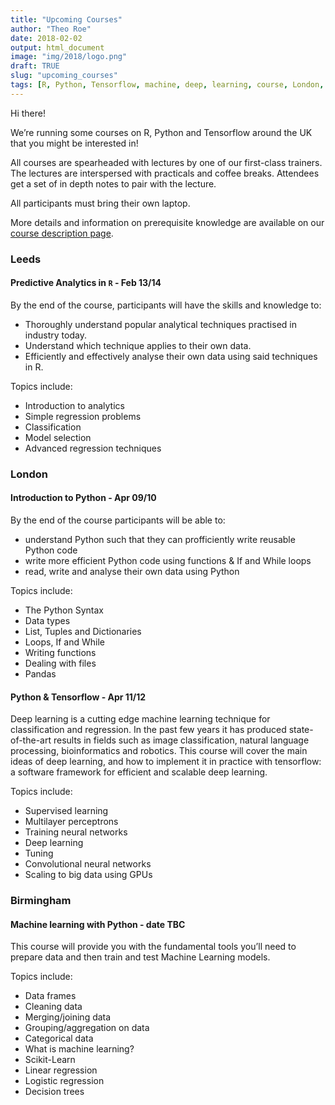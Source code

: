 ```yaml
---
title: "Upcoming Courses"
author: "Theo Roe"
date: 2018-02-02
output: html_document
image: "img/2018/logo.png"
draft: TRUE
slug: "upcoming_courses"
tags: [R, Python, Tensorflow, machine, deep, learning, course, London, Leeds, Birimingham]
---
```


Hi there! 

We're running some courses on R, Python and Tensorflow around the UK that you might be interested in!

All courses are spearheaded with lectures by one of our first-class trainers. The lectures are interspersed with practicals and coffee breaks. Attendees get a set of in depth notes to pair with the lecture. 

All participants must bring their own laptop. 

More details and information on prerequisite knowledge are available on our [course description page](https://www.jumpingrivers.com/courses#analytics).

### Leeds 

#### Predictive Analytics in `R` - Feb 13/14

By the end of the course, participants will have the skills and knowledge to:

* Thoroughly understand popular analytical techniques practised in industry today.
* Understand which technique applies to their own data.
* Efficiently and effectively analyse their own data using said techniques in R.

Topics include: 

* Introduction to analytics
* Simple regression problems
* Classification
* Model selection
* Advanced regression techniques

### London

#### Introduction to Python - Apr 09/10

By the end of the course participants will be able to:

* understand Python such that they can profficiently write reusable Python code
* write more efficient Python code using functions & If and While loops
* read, write and analyse their own data using Python

Topics include:

* The Python Syntax
* Data types
* List, Tuples and Dictionaries
* Loops, If and While
* Writing functions
* Dealing with files
* Pandas

#### Python & Tensorflow - Apr 11/12

Deep learning is a cutting edge machine learning technique for classification and regression. In the past few years it has produced state-of-the-art results in fields such as image classification, natural language processing, bioinformatics and robotics. This course will cover the main ideas of deep learning, and how to implement it in practice with tensorflow: a software framework for efficient and scalable deep learning.

Topics include: 

* Supervised learning
* Multilayer perceptrons
* Training neural networks
* Deep learning
* Tuning
* Convolutional neural networks
* Scaling to big data using GPUs

### Birmingham

#### Machine learning with Python - date TBC

This course will provide you with the fundamental tools you'll need to prepare data and then train and test Machine Learning models.

Topics include:

* Data frames 
* Cleaning data
* Merging/joining data 
* Grouping/aggregation on data
* Categorical data
* What is machine learning?
* Scikit-Learn
* Linear regression
* Logistic regression
* Decision trees
